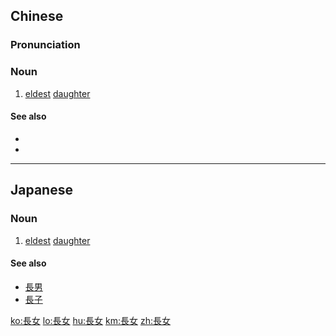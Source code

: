 {{also|长女}}
==Chinese==
{{zh-forms|s=长女}}

===Pronunciation===
{{zh-pron
|m=zhǎngnǚ
|c=zoeng2 neoi5-2
|mn=tióng-lí/tióng-lú
|cat=n
}}

===Noun===
{{zh-noun}}

# [[eldest]] [[daughter]]

====See also====
* {{zh-l|長男}}
* {{zh-l|長子}}

----

==Japanese==
{{ja-kanjitab|長|女}}

===Noun===
{{ja-noun|ちょうじょ}}

# [[eldest]] [[daughter]]

====See also====
* [[長男]]
* [[長子]]

[[ko:長女]]
[[lo:長女]]
[[hu:長女]]
[[km:長女]]
[[zh:長女]]